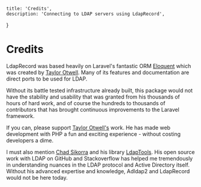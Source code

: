     title: 'Credits',
    description: 'Connecting to LDAP servers using LdapRecord',
}

# Credits

LdapRecord was based heavily on Laravel's fantastic ORM [Eloquent](https://laravel.com/docs/eloquent)
which was created by [Taylor Otwell](https://github.com/taylorotwell). Many of its features and
documentation are direct ports to be used for LDAP.

Without its battle tested infrastructure already built, this package would not have the stability and
usability that was granted from his thousands of hours of hard work, and of course the hundreds to
thousands of contributors that has brought continuous improvements to the Laravel framework.

If you can, please support [Taylor Otwell's](https://github.com/taylorotwell) work. He has made web
development with PHP a fun and exciting experience - without costing developers a dime.

I must also mention [Chad Sikorra](https://github.com/ChadSikorra) and his library [LdapTools](https://github.com/ldaptools/ldaptools).
His open source work with LDAP on GitHub and Stackoverflow has helped me tremendously in
understanding nuances in the LDAP protocol and Active Directory itself. Without his
advanced expertise and knowledge, Adldap2 and LdapRecord would not be here today.
